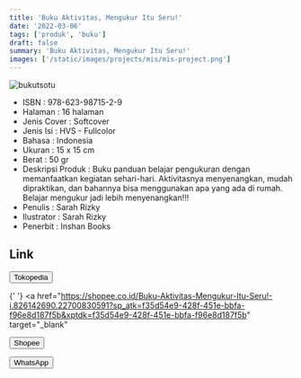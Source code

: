```yaml
---
title: 'Buku Aktivitas, Mengukur Itu Seru!'
date: '2022-03-06'
tags: ['produk', 'buku']
draft: false
summary: 'Buku Aktivitas, Mengukur Itu Seru!'
images: ['/static/images/projects/mis/mis-project.png']
---
```


![bukutsotu](/static/images/projects/mis/mis-project.png)

- ISBN : 978-623-98715-2-9
- Halaman : 16 halaman
- Jenis Cover : Softcover
- Jenis Isi : HVS - Fullcolor
- Bahasa : Indonesia
- Ukuran : 15 x 15 cm
- Berat : 50 gr
- Deskripsi Produk : Buku panduan belajar pengukuran dengan memanfaatkan kegiatan sehari-hari. Aktivitasnya menyenangkan, mudah dipraktikan, dan bahannya bisa menggunakan apa yang ada di rumah. Belajar mengukur jadi lebih menyenangkan!!!
- Penulis : Sarah Rizky
- Ilustrator : Sarah Rizky
- Penerbit : Inshan Books

## Link

<div>
  <a href="https://www.tokopedia.com/inshanbooks-store/buku-aktivitas-anak-mengukur-itu-seru?extParam=whid%3D14055660" target="_blank">
    <button className="btn-tokped">Tokopedia</button>
  </a>

{' '}
<a
  href="https://shopee.co.id/Buku-Aktivitas-Mengukur-Itu-Seru!-i.826142690.22700830591?sp_atk=f35d54e9-428f-451e-bbfa-f96e8d187f5b&xptdk=f35d54e9-428f-451e-bbfa-f96e8d187f5b"
  target="_blank"
>
  <button className="btn-shopee">Shopee</button>
</a>

  <a href="https://wa.me/6285747101917" target="_blank">
    <button className="btn-wa">WhatsApp</button>
  </a>
</div>
